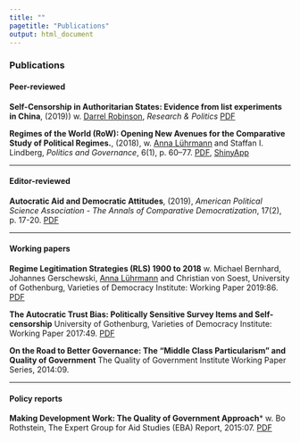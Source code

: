 ```yaml
---
title: ""
pagetitle: "Publications"
output: html_document
---
```


### Publications

#### Peer-reviewed

**Self-Censorship in Authoritarian States: Evidence from list experiments in China**, (2019)) w. [Darrel Robinson](http://www.darrelrobinson.com/), *Research & Politics* [PDF](https://journals.sagepub.com/doi/full/10.1177/2053168019856449)

**Regimes of the World (RoW): Opening New Avenues for the Comparative Study of Political Regimes.**, (2018), w. [Anna Lührmann](https://sites.google.com/view/anna-luehrmann/) and Staffan I. Lindberg, *Politics and Governance*, 6(1), p. 60–77. [PDF](https://www.cogitatiopress.com/politicsandgovernance/article/download/1214/1214), [ShinyApp](https://tannenberg.shinyapps.io/regimes-of-the-world/)

***

#### Editor-reviewed

**Autocratic Aid and Democratic Attitudes**, (2019), *American Political Science Association - The Annals of Comparative Democratization*, 17(2), p. 17-20. [PDF](https://gallery.mailchimp.com/195d6bf7bad75a3ef81189778/files/96ee2113-2c81-44e2-905d-6c7309e7e3e7/APSA_June2019.pdf) 

***

#### Working papers

**Regime Legitimation Strategies (RLS) 1900 to 2018** w. Michael Bernhard, Johannes Gerschewski, [Anna Lührmann](https://sites.google.com/view/anna-luehrmann/) and Christian von Soest, University of Gothenburg, Varieties of Democracy Institute: Working Paper 2019:86. [PDF](https://www.v-dem.net/media/filer_public/6d/b2/6db2ed44-5d1e-4591-bff8-b3d101697656/v-dem_working_paper_2019_86.pdf)

**The Autocratic Trust Bias: Politically Sensitive Survey Items and Self-censorship** University of Gothenburg, Varieties of Democracy Institute: Working Paper 2017:49. [PDF](http://afrobarometer.org/sites/default/files/publications/Working%20papers/afropaperno176_autocratic_trust_bias.pdf)

**On the Road to Better Governance: The "Middle Class Particularism" and Quality of Government** The Quality of Government Institute Working Paper Series, 2014:09.

***

#### Policy reports

**Making Development Work: The Quality of Government Approach*** w. Bo Rothstein, The Expert Group for Aid Studies (EBA) Report, 2015:07. [PDF](https://eba.se/wp-content/uploads/2015/12/Making_development_work_07.pdf)
